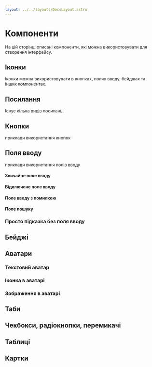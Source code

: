 ```yaml
---
layout: ../../layouts/DocsLayout.astro
---
```





# Компоненти

На цій сторінці описані компоненти, які можна використовувати для створення інтерфейсу.

## Іконки

Іконки можна використовувати в кнопках, полях вводу, бейджах та інших
компонентах.

<IconExample />

## Посилання

Існує кілька видів посилань.

<LinkExample />

## Кнопки

приклади використання кнопок

<ButtonsExample />

## Поля вводу

приклади використання полів вводу

#### Звичайне поле вводу

<FormInputExample />

#### Відключене поле вводу

<FormInputDisabledExample />

#### Поле вводу з помилкою

<FormInputInvalidExample />

#### Поле пошуку

<FormSearchInputExample />

### Просто підказка без поля вводу

<FormHintExample />

## Бейджі

<BadgeExample />

## Аватари

### Текстовий аватар

<AvatarExample />

### Іконка в аватарі

<AvatarUserIconExample />

### Зображення в аватарі

<AvatarUserImageExample />

## Таби

<TabsExample />

## Чекбокси, радіокнопки, перемикачі

<FormCheckExample />

## Таблиці

<TableExample />

## Картки

<CardExample />
